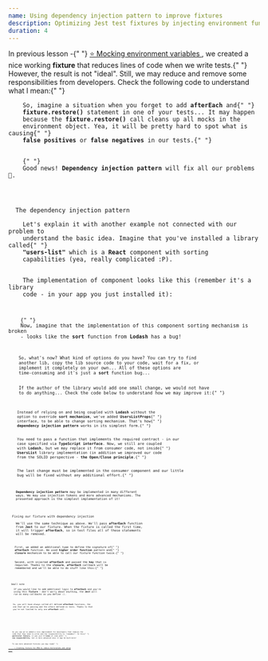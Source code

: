 ```yaml
---
name: Using dependency injection pattern to improve fixtures
description: Optimizing Jest test fixtures by injecting environment functions using the dependency injection pattern. Streamlining code and alleviating developer responsibilities in test creation.
duration: 4
---
```


<Prelude label="The problem to solve">
  <M>
    In previous lesson -{" "}
    <A href="/courses/react-testing-spellbook/mastering-unit-testing/mocking-environment-variables/">
      ⭐ Mocking environment variables
    </A>
    , we created a nice working <B>fixture</B> that reduces lines of code when
    we write tests.{" "}
  </M>
  <M>
    However, the result is not "ideal". Still, we may reduce and remove some
    responsibilities from developers. Check the following code to understand
    what I mean:{" "}
  </M>
  <Code
    mode="dynamic"
    lang="tsx"
    description="It must be improved!"
    src="https://raw.githubusercontent.com/polubis/Snippets-for-articles-and-lessons/main/Using-dependency-injection-pattern-to-improve-fixtures/01-the-fixture-problem.tsx"
    linesCount={40}
  />
  <M>
    So, imagine a situation when you forget to add <B>afterEach</B> and{" "}
    <B>fixture.restore()</B> statement in one of your tests... It may happen
    because the <B>fixture.restore()</B> call cleans up all mocks in the
    environment object. Yea, it will be pretty hard to spot what is causing{" "}
    <B>false positives</B> or <B>false negatives</B> in our tests.{" "}
  </M>
  <M>
    {" "}
    Good news! <B>Dependency injection pattern</B> will fix all our problems 💨.
  </M>
</Prelude>

<Section>
  <XL>The dependency injection pattern</XL>
  <M>
    Let's explain it with another example not connected with our problem to
    understand the basic idea. Imagine that you've installed a library called{" "}
    <B>"users-list"</B> which is a <B>React</B> component with sorting
    capabilities (yea, really complicated :P).
  </M>
  <M>
    The implementation of component looks like this (remember it's a library
    code - in your app you just installed it):
  </M>
  <Code
    mode="dynamic"
    description="Some UsersList component loaded from npm lib"
    lang="tsx"
    src="https://raw.githubusercontent.com/polubis/Snippets-for-articles-and-lessons/main/Using-dependency-injection-pattern-to-improve-fixtures/02-users-list.tsx"
    linesCount={24}
  />
  <M>
    {" "}
    Now, imagine that the implementation of this component sorting mechanism is broken
    - looks like the <B>sort</B> function from <B>Lodash</B> has a bug!
  </M>
  <Code
    mode="dynamic"
    lang="tsx"
    description="Uhhh, we have problem"
    src="https://raw.githubusercontent.com/polubis/Snippets-for-articles-and-lessons/main/Using-dependency-injection-pattern-to-improve-fixtures/03-bug-in-lodash.tsx"
    linesCount={2}
  />
  <M>
    So, what's now? What kind of options do you have? You can try to find
    another lib, copy the lib source code to your code, wait for a fix, or
    implement it completely on your own... All of these options are
    time-consuming and it's just a <B>sort</B> function bug...
  </M>
  <M>
    If the author of the library would add one small change, we would not have
    to do anything... Check the code below to understand how we may improve it:{" "}
  </M>
  <Code
    added={[[7, 9]]}
    changed={[
      [11, 11],
      [16, 16],
    ]}
    mode="dynamic"
    lang="tsx"
    description="One parameter changed everything!"
    src="https://raw.githubusercontent.com/polubis/Snippets-for-articles-and-lessons/main/Using-dependency-injection-pattern-to-improve-fixtures/04-fix-with-DI.tsx"
    linesCount={18}
  />
  <M>
    Instead of relying on and being coupled with <B>Lodash</B> without the
    option to override <B>sort mechanism</B>, we've added <B>UsersListProps</B>{" "}
    interface, to be able to change sorting mechanism. That's how{" "}
    <B>dependency injection pattern</B> works in its simplest form.{" "}
  </M>
  <M>
    You need to pass a function that implements the required contract - in our
    case specified via <B>TypeScript interface</B>. Now, we still are coupled
    with <B>Lodash</B>, but we may replace it from consumer code, not inside{" "}
    <B>UsersList</B> library implementation (in addition we improved our code
    from the SOLID perspective - <B>the Open/Close principle</B>.{" "}
  </M>
  <M>
    The last change must be implemented in the consumer component and our little
    bug will be fixed without any additional effort.{" "}
  </M>
  <Code
    mode="dynamic"
    lang="tsx"
    description="The sort mechanism is now injected"
    src="https://raw.githubusercontent.com/polubis/Snippets-for-articles-and-lessons/main/Using-dependency-injection-pattern-to-improve-fixtures/05-using-fix-from-DI.tsx"
    linesCount={9}
  />
  <Hint hasBg>
    <B>Dependency injection pattern</B> may be implemented in many different
    ways. We may use injection tokens and more advanced mechanisms. The
    presented approach is the simplest implementation of it!
  </Hint>
</Section>

<Section>
  <XL>Fixing our fixture with dependency injection</XL>
  <M>
    We'll use the same technique as above. We'll pass <B>afterEach</B> function
    from <B>Jest</B> to our fixture. When the fixture is called the first time,
    it will trigger <B>afterEach</B>, so in test files all of these statements
    will be removed.
  </M>
  <Code
    mode="dynamic"
    lang="tsx"
    added={[
      [1, 1],
      [7, 9],
      [11, 13],
      [15, 17],
      [19, 19],
    ]}
    changed={[
      [4, 4],
      [22, 26],
      [32, 32],
    ]}
    deleted={[[35, 37]]}
    description="No more additional code"
    src="https://raw.githubusercontent.com/polubis/Snippets-for-articles-and-lessons/main/Using-dependency-injection-pattern-to-improve-fixtures/06-fixture-improved.tsx"
    linesCount={48}
  />
  <M>
    First, we added an additional type to define the signature of{" "}
    <B>afterEach</B> function. We used <B>higher order function</B> pattern and{" "}
    <B>closure</B> mechanism to be able to call our fixture function twice.{" "}
  </M>
  <M>
    Second, with injected <B>afterEach</B> and passed the <B>key</B> that is
    required. Thanks to the <B>closure</B>, <B>afterEach</B> callback will be
    remembered and we'll be able to do stuff like this:{" "}
  </M>
  <Code
    mode="dynamic"
    lang="tsx"
    description="We reused the initial setup to create different fixtures"
    src="https://raw.githubusercontent.com/polubis/Snippets-for-articles-and-lessons/main/Using-dependency-injection-pattern-to-improve-fixtures/07-creator-showcase.tsx"
    linesCount={4}
  />
</Section>

<Section>
  <XL>Small note</XL>
  <M>
    If you would like to add additional logic to <B>afterEach</B> and you're
    using this <B>fixture</B> - don't worry about anything, the <B>Jest</B> will
    run as many callbacks as you define :).
  </M>
  <Code
    mode="dynamic"
    lang="tsx"
    description="The afterEach statements are collected and called together by Jest"
    src="https://raw.githubusercontent.com/polubis/Snippets-for-articles-and-lessons/main/Using-dependency-injection-pattern-to-improve-fixtures/08-small-note.tsx"
    linesCount={10}
  />
  <M>
    So, you will have always called all defined <B>afterEach</B> functions, the
    one that we're passing and the others defined in tests. Thanks to that
    you're not limited to only one <B>afterEach</B> call.
  </M>
</Section>

<Example label="The final result">
  <Code
    mode="dynamic"
    lang="tsx"
    rolled
    description="The complete implementation"
    src="https://raw.githubusercontent.com/polubis/Snippets-for-articles-and-lessons/main/Using-dependency-injection-pattern-to-improve-fixtures/09-the-final-result.tsx"
    linesCount={44}
  />
</Example>

<Summary label="Conclusions and thoughts">
  <M>
    As you saw we've added a nice improvement for developers that reduces the
    code that they need to write and the responsibility to "remember". In this{" "}
    <B>particular fixture</B>, it was just <B>3 lines</B> of code and{" "}
    <B>one responsibility</B>, but in more advanced ones it may be much more!
  </M>
  <Hint hasBg>
    To see more advanced fixtures you may read{" "}
    <A href="/courses/react-testing-spellbook/mastering-integration-testing/creating-fixture-for-m-s-w-to-reduce-boilerplate-and-setup/">
      ⭐ Creating fixture for MSW to reduce boilerplate and setup
    </A>
    .
  </Hint>
</Summary>
